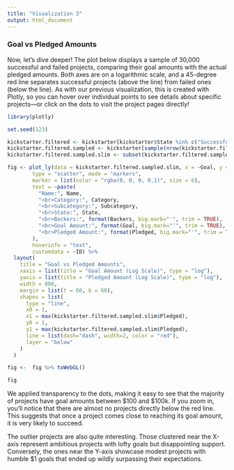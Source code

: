 ```yaml
---
title: "Visualization 3"
output: html_document
---
```


### Goal vs Pledged Amounts

Now, let’s dive deeper! The plot below displays a sample of 30,000 successful and failed projects, comparing their goal amounts with the actual pledged amounts. Both axes are on a logarithmic scale, and a 45-degree red line separates successful projects (above the line) from failed ones (below the line). As with our previous visualization, this is created with Plotly, so you can hover over individual points to see details about specific projects—or click on the dots to visit the project pages directly!

```r
library(plotly)

set.seed(123)

kickstarter.filtered <- kickstarter[kickstarter$State %in% c("Successful", "Failed"), ]
kickstarter.filtered.sampled <- kickstarter[sample(nrow(kickstarter.filtered), 100000), ]
kickstarter.filtered.sampled.slim <- subset(kickstarter.filtered.sampled, select = -c(Country, Launched, Deadline))

fig <- plot_ly(data = kickstarter.filtered.sampled.slim, x = ~Goal, y = ~Pledged,
        type = "scatter", mode = "markers",
        marker = list(color = "rgba(0, 0, 0, 0.1)", size = 6),
        text = ~paste(
          "Name:", Name,
          "<br>Category:", Category,
          "<br>Subcategory:", Subcategory,
          "<br>State:", State,
          "<br>Backers:", format(Backers, big.mark="'", trim = TRUE),
          "<br>Goal Amount:", format(Goal, big.mark="'", trim = TRUE),
          "<br>Pledged Amount:", format(Pledged, big.mark="'", trim = TRUE)
        ),
        hoverinfo = "text",
        customdata = ~ID) %>%
  layout(
    title = "Goal vs Pledged Amounts",
    xaxis = list(title = "Goal Amount (Log Scale)", type = "log"),
    yaxis = list(title = "Pledged Amount (Log Scale)", type = "log"),
    width = 800,
    margin = list(t = 60, b = 60),
    shapes = list(
      type = "line",
      x0 = 1,
      x1 = max(kickstarter.filtered.sampled.slim$Pledged),
      y0 = 1,
      y1 = max(kickstarter.filtered.sampled.slim$Pledged),
      line = list(dash="dash", width=2, color = "red"),
      layer = "below"
    )
  )

fig <-  fig %>% toWebGL()

fig
```

<script>
// Add a listener for plotly click events
document.addEventListener('DOMContentLoaded', function() {
  const plot = document.getElementsByClassName('plotly')[2];
  if (plot) {
    plot.on('plotly_click', function(data) {
      // Get the customdata (URL) for the clicked point
      const id = data.points[0].customdata;
      if (id) {
        // Open the URL in a new browser tab
        window.open("https://www.kickstarter.com/projects/"+id+"/"+id, '_blank');
      }
    });
  }
});
</script>

We applied transparency to the dots, making it easy to see that the majority of projects have goal amounts between $100 and $100k. If you zoom in, you'll notice that there are almost no projects directly below the red line. This suggests that once a project comes close to reaching its goal amount, it is very likely to succeed.

The outlier projects are also quite interesting. Those clustered near the X-axis represent ambitious projects with lofty goals but disappointing support. Conversely, the ones near the Y-axis showcase modest projects with humble $1 goals that ended up wildly surpassing their expectations.
